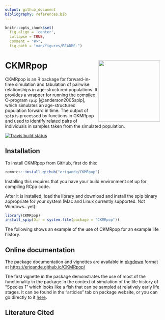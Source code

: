 ```yaml
---
output: github_document
bibliography: references.bib
---
```




```r
knitr::opts_chunk$set(
  fig.align = 'center',
  collapse = TRUE,
  comment = "#>",
  fig.path = "man/figures/README-")
```



# CKMRpop <img src="man/figures/CKMRpop-sticker.png" align="right" width="200"/>

 
CKMRpop is an R package for forward-in-time simulation and tabulation of pairwise
relationships in age-structured populations. It provides a wrapper for running the 
compiled C-program `spip` [@anderson2005spip],
which simulates an age-structured population forward in time.
The output of `spip`
is processed by functions in CKMRpop and used to identify related pairs of 
individuals in samples taken
from the simulated population.  

<!-- badges: start -->
[ ![Travis build status](https://travis-ci.com/eriqande/CKMRpop.svg?branch=main) ](https://travis-ci.com/eriqande/CKMRpop)
<!-- badges: end -->


## Installation

To install CKMRpop from GitHub, first do this:
```r
remotes::install_github("eriqande/CKMRpop")
```
Installing this requires that you have your build environment set up for
compiling RCpp code.

After it is installed, load the library and download and install the spip
binary appropriate for your system (Mac and Linux currently supported.  Not Windows...yet):
```r
library(CKMRpop)
install_spip(Dir = system.file(package = "CKMRpop"))
```

The following shows an example of the use of CKMRpop for an example 
life history.

## Online documentation

The package documentation and vignettes are available in
[pkgdown](https://pkgdown.r-lib.org/) format at
[https://eriqande.github.io/CKMRpop/](https://eriqande.github.io/CKMRpop/)


The first vignette in the package demonstrates the use of most
of the functionality in the package in the context of simulation
of the life history of "Species 1" which looks like a fish
that can be sampled at relatively early life stages.
It can be found in the "articles" tab on package website, or
you can go directly to it
[here](https://eriqande.github.io/CKMRpop/articles/species_1_simulation.html).



## Literature Cited
